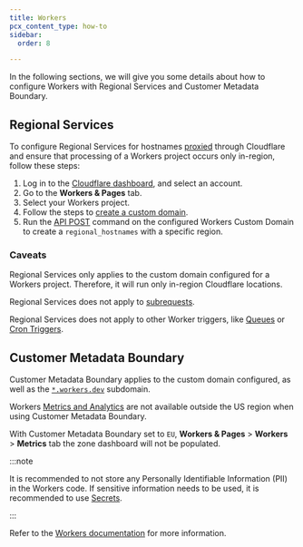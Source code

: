 ```yaml
---
title: Workers
pcx_content_type: how-to
sidebar:
  order: 8

---
```


In the following sections, we will give you some details about how to configure Workers with Regional Services and Customer Metadata Boundary.

## Regional Services

To configure Regional Services for hostnames [proxied](/dns/proxy-status/) through Cloudflare and ensure that processing of a Workers project occurs only in-region, follow these steps:

1. Log in to the [Cloudflare dashboard](https://dash.cloudflare.com/), and select an account.
2. Go to the **Workers & Pages** tab.
3. Select your Workers project.
4. Follow the steps to [create a custom domain](/workers/configuration/routing/custom-domains/).
5. Run the [API POST](/data-localization/regional-services/get-started/#configure-regional-services-via-api) command on the configured Workers Custom Domain to create a `regional_hostnames` with a specific region.

### Caveats

Regional Services only applies to the custom domain configured for a Workers project. Therefore, it will run only in-region Cloudflare locations.

Regional Services does not apply to [subrequests](/workers/platform/limits/#subrequests).

Regional Services does not apply to other Worker triggers, like [Queues](/queues/) or [Cron Triggers](/workers/configuration/cron-triggers/).

## Customer Metadata Boundary

Customer Metadata Boundary applies to the custom domain configured, as well as the [`*.workers.dev`](/workers/configuration/routing/routes/#routes-with-workersdev) subdomain.

Workers [Metrics and Analytics](/workers/observability/metrics-and-analytics/) are not available outside the US region when using Customer Metadata Boundary.

With Customer Metadata Boundary set to `EU`, **Workers & Pages** > **Workers** > **Metrics** tab the zone dashboard will not be populated.

:::note


It is recommended to not store any Personally Identifiable Information (PII) in the Workers code. If sensitive information needs to be used, it is recommended to use [Secrets](/workers/configuration/secrets/).


:::

Refer to the [Workers documentation](/workers/) for more information.
